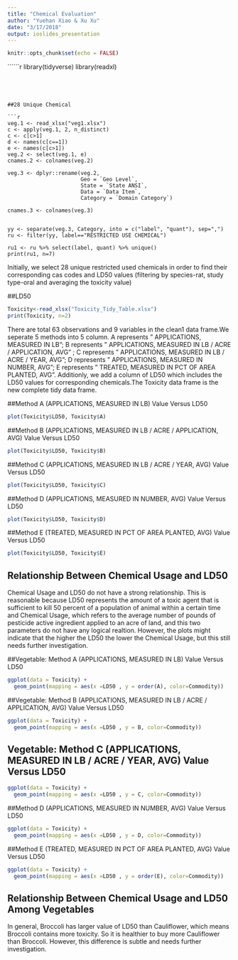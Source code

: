 ```yaml
---
title: "Chemical Evaluation"
author: "Yuehan Xiao & Xu Xu"
date: "3/17/2018"
output: ioslides_presentation
---
```


```r
knitr::opts_chunk$set(echo = FALSE)
```

``````r

library(tidyverse)
library(readxl)

```




##28 Unique Chemical

```r
veg.1 <- read_xlsx("veg1.xlsx")
c <- apply(veg.1, 2, n_distinct)
c <- c[c>1]
d <- names(c[c==1])
e <- names(c[c>1])
veg.2 <- select(veg.1, e)
cnames.2 <- colnames(veg.2)

veg.3 <- dplyr::rename(veg.2, 
                       Geo = `Geo Level`, 
                       State = `State ANSI`,
                       Data = `Data Item`,
                       Category = `Domain Category`)

cnames.3 <- colnames(veg.3)


yy <- separate(veg.3, Category, into = c("label", "quant"), sep=",")
ru <- filter(yy, label=="RESTRICTED USE CHEMICAL")

ru1 <- ru %>% select(label, quant) %>% unique()
print(ru1, n=7)

```
Initially, we select 28 unique restricted used chemicals in order to find their corresponding cas codes and LD50 values (filtering by species-rat, study type-oral and averaging the toxicity value)

##LD50 
```r
Toxicity<-read_xlsx("Toxicity_Tidy_Table.xlsx")
print(Toxicity, n=2)

```
There are total 63 observations and 9 variables in the clean1 data frame.We seperate 5 methods into 5 column. A represents " APPLICATIONS, MEASURED IN LB"; B represents " APPLICATIONS, MEASURED IN LB / ACRE / APPLICATION, AVG" ; C represents " APPLICATIONS, MEASURED IN LB / ACRE / YEAR, AVG"; D represents " APPLICATIONS, MEASURED IN NUMBER, AVG"; E represents " TREATED, MEASURED IN PCT OF AREA PLANTED, AVG". Additionly, we add a column of LD50 which includes the LD50 values for corresponding chemicals.The Toxicity data frame is the new complete tidy data frame.


##Method A (APPLICATIONS, MEASURED IN LB) Value Versus LD50 
```r
plot(Toxicity$LD50, Toxicity$A)
```

##Method B (APPLICATIONS, MEASURED IN LB / ACRE / APPLICATION, AVG) Value Versus LD50 
```r
plot(Toxicity$LD50, Toxicity$B)
```

##Method C (APPLICATIONS, MEASURED IN LB / ACRE / YEAR, AVG) Value Versus LD50 
```r
plot(Toxicity$LD50, Toxicity$C)
```

##Method D (APPLICATIONS, MEASURED IN NUMBER, AVG) Value Versus LD50 
```r
plot(Toxicity$LD50, Toxicity$D)
```

##Method E (TREATED, MEASURED IN PCT OF AREA PLANTED, AVG) Value Versus LD50 
```r
plot(Toxicity$LD50, Toxicity$E)
```

## Relationship Between Chemical Usage and LD50
Chemical Usage and LD50 do not have a strong relationship. This is reasonable because LD50 represents the amount of a toxic agent that is sufficient to kill 50 percent of a population of animal within a certain time and Chemical Usage, which refers to the average number of pounds of pesticide active ingredient applied to an acre of land, and this two parameters do not have any logical realtion. However, the plots might indicate that the higher the LD50 the lower the Chemical Usage, but this still needs further investigation.

##Vegetable: Method A (APPLICATIONS, MEASURED IN LB) Value Versus LD50 
```r
ggplot(data = Toxicity) + 
  geom_point(mapping = aes(x =LD50 , y = order(A), color=Commodity))
```

##Vegetable: Method B (APPLICATIONS, MEASURED IN LB / ACRE / APPLICATION, AVG) Value Versus LD50
```r
ggplot(data = Toxicity) + 
  geom_point(mapping = aes(x =LD50 , y = B, color=Commodity))
```

## Vegetable: Method C (APPLICATIONS, MEASURED IN LB / ACRE / YEAR, AVG) Value Versus LD50 
```r
ggplot(data = Toxicity) + 
  geom_point(mapping = aes(x =LD50 , y = C, color=Commodity))
```

##Method D (APPLICATIONS, MEASURED IN NUMBER, AVG) Value Versus LD50 
```r
ggplot(data = Toxicity) + 
  geom_point(mapping = aes(x =LD50 , y = D, color=Commodity))
```

##Method E (TREATED, MEASURED IN PCT OF AREA PLANTED, AVG) Value Versus LD50 
```r
ggplot(data = Toxicity) + 
  geom_point(mapping = aes(x =LD50 , y = order(E), color=Commodity))

```

## Relationship Between Chemical Usage and LD50 Among Vegetables
In general, Broccoli has larger value of LD50 than Cauliflower, which means Broccoli contains more toxicity. So it is healthier to buy more Cauliflower than Broccoli. However, this difference is subtle and needs further investigation.